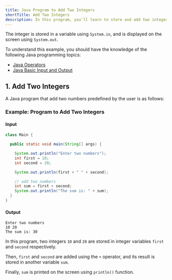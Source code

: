 ```yaml
---
title: Java Program to Add Two Integers
shortTitle: Add Two Integers
description: In this program, you'll learn to store and add two integer numbers in Java. After addition, the final sum is displayed on the screen.
---
```




The integer is stored in a variable using `System.in`, and is displayed on the screen using `System.out`.

To understand this example, you should have the knowledge of the following Java programming topics:

- [Java Operators](/docs/operators)
- [Java Basic Input and Output](/docs/basic-input-output)

## 1. Add Two Integers

A Java program that add two numbers predefined by the user is as follows:

### Example: Program to Add Two Integers

#### Input

```java
class Main {

  public static void main(String[] args) {

    System.out.println("Enter two numbers");
    int first = 10;
    int second = 20;

    System.out.println(first + " " + second);

    // add two numbers
    int sum = first + second;
    System.out.println("The sum is: " + sum);
  }
}
```

#### Output

```plaintext
Enter two numbers
10 20
The sum is: 30
```
In this program, two integers `10` and `20` are stored in integer variables `first` and `second` respectively.

Then, `first` and `second` are added using the `+` operator, and its result is stored in another variable `sum`.

Finally, `sum` is printed on the screen using `println()` function.
